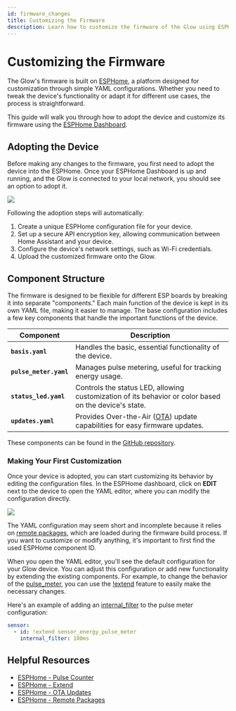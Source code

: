```yaml
---
id: firmware_changes
title: Customizing the Firmware
description: Learn how to customize the firmware of the Glow using ESPHome.
---
```


# Customizing the Firmware

The Glow's firmware is built on [ESPHome](https://esphome.io), a platform designed for customization through simple YAML configurations. Whether you need to tweak the device's functionality or adapt it for different use cases, the process is straightforward.

This guide will walk you through how to adopt the device and customize its firmware using the [ESPHome Dashboard](https://esphome.io/guides/getting_started_hassio.html).

## Adopting the Device

Before making any changes to the firmware, you first need to adopt the device into the ESPHome. Once your ESPHome Dashboard is up and running, and the Glow is connected to your local network, you should see an option to adopt it.

<p align="left">
  <img src={require('@site/static/img/customization/adopt-esphome.png').default} />
</p>

Following the adoption steps will automatically:

1. Create a unique ESPHome configuration file for your device.
2. Set up a secure API encryption key, allowing communication between Home Assistant and your device.
3. Configure the device's network settings, such as Wi-Fi credentials.
4. Upload the customized firmware onto the Glow.

## Component Structure

The firmware is designed to be flexible for different ESP boards by breaking it into separate "components." Each main function of the device is kept in its own YAML file, making it easier to manage. The base configuration includes a few key components that handle the important functions of the device.

| Component              | Description                                                                                           |
|------------------------|-------------------------------------------------------------------------------------------------------|
| **`basis.yaml`**       | Handles the basic, essential functionality of the device.                                             |
| **`pulse_meter.yaml`** | Manages pulse metering, useful for tracking energy usage.                                             |
| **`status_led.yaml`**  | Controls the status LED, allowing customization of its behavior or color based on the device's state. |
| **`updates.yaml`**     | Provides Over-the-Air ([OTA][ota]) update capabilities for easy firmware updates.                     |

These components can be found in the [GitHub repository](https://github.com/klaasnicolaas/home-assistant-glow/tree/main/components).

### Making Your First Customization

Once your device is adopted, you can start customizing its behavior by editing the configuration files. In the ESPHome dashboard, click on **EDIT** next to the device to open the YAML editor, where you can modify the configuration directly.

<p align="left">
  <img src={require('@site/static/img/customization/edit-device.png').default} />
</p>

The YAML configuration may seem short and incomplete because it relies on [remote packages][remote], which are loaded during the firmware build process. If you want to customize or modify anything, it's important to first find the used ESPHome component ID.

When you open the YAML editor, you'll see the default configuration for your Glow device. You can adjust this configuration or add new functionality by extending the existing components. For example, to change the behavior of the [pulse_meter], you can use the [!extend] feature to easily make the necessary changes.

Here's an example of adding an [internal_filter] to the pulse meter configuration:

```yaml title="your_glow_config.yaml"
sensor:
  - id: !extend sensor_energy_pulse_meter
    internal_filter: 100ms
```

## Helpful Resources

- [ESPHome - Pulse Counter][pulse_meter]
- [ESPHome - Extend][!extend]
- [ESPHome - OTA Updates][ota]
- [ESPHome - Remote Packages][remote]

[internal_filter]: https://esphome.io/components/sensor/pulse_counter.html?highlight=internal_filter
[pulse_meter]: https://esphome.io/components/sensor/pulse_counter.html
[!extend]: https://esphome.io/components/packages.html#extend
[ota]: https://esphome.io/components/ota/
[remote]: https://esphome.io/components/packages.html#remote-git-packages